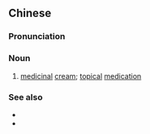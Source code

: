 ==Chinese==
{{zh-forms}}

===Pronunciation===
{{zh-pron
|m=rǔgāo
|cat=n
}}

===Noun===
{{zh-noun}}

# [[medicinal]] [[cream]]; [[topical]] [[medication]]

===See also===
* {{zh-l|藥膏}}
* {{zh-l|軟膏}}

{{zh-cat|Medicine}}